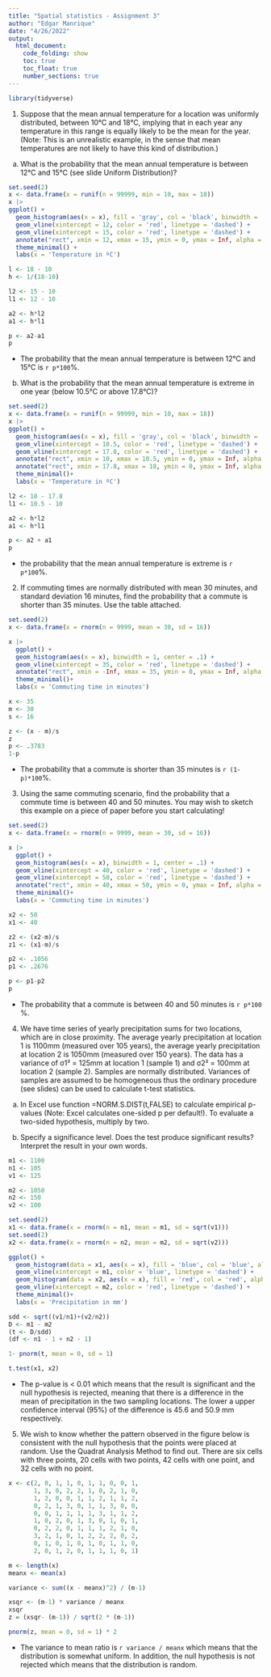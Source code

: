 ```yaml
---
title: "Spatial statistics - Assignment 3"
author: "Edgar Manrique"
date: "4/26/2022"
output: 
  html_document:
    code_folding: show
    toc: true
    toc_float: true
    number_sections: true
---
```


```r
library(tidyverse)
```

1.  Suppose that the mean annual temperature for a location was uniformly distributed, between 10°C and 18°C, implying that in each year any temperature in this range is equally likely to be the mean for the year. (Note: This is an unrealistic example, in the sense that mean temperatures are not likely to have this kind of distribution.)

(a) What is the probability that the mean annual temperature is between 12°C and 15°C (see slide Uniform Distribution)?

```r
set.seed(2)
x <- data.frame(x = runif(n = 99999, min = 10, max = 18)) 
x |> 
ggplot() + 
  geom_histogram(aes(x = x), fill = 'gray', col = 'black', binwidth = .2, center = .1) +
  geom_vline(xintercept = 12, color = 'red', linetype = 'dashed') + 
  geom_vline(xintercept = 15, color = 'red', linetype = 'dashed') + 
  annotate("rect", xmin = 12, xmax = 15, ymin = 0, ymax = Inf, alpha = .4) +
  theme_minimal() +
  labs(x = 'Temperature in ºC')
```

```r
l <- 18 - 10
h <- 1/(18-10)

l2 <- 15 - 10
l1 <- 12 - 10

a2 <- h*l2
a1 <- h*l1

p <- a2-a1
p
```

-   The probability that the mean annual temperature is between 12°C and 15°C is `r p*100`%.

(b) What is the probability that the mean annual temperature is extreme in one year (below 10.5°C or above 17.8°C)?

```r
set.seed(2)
x <- data.frame(x = runif(n = 99999, min = 10, max = 18)) 
x |> 
ggplot() + 
  geom_histogram(aes(x = x), fill = 'gray', col = 'black', binwidth = .2, center = .1) +
  geom_vline(xintercept = 10.5, color = 'red', linetype = 'dashed') + 
  geom_vline(xintercept = 17.8, color = 'red', linetype = 'dashed') + 
  annotate("rect", xmin = 10, xmax = 10.5, ymin = 0, ymax = Inf, alpha = .4) +
  annotate("rect", xmin = 17.8, xmax = 18, ymin = 0, ymax = Inf, alpha = .4) +
  theme_minimal()+
  labs(x = 'Temperature in ºC')
```

```r
l2 <- 18 - 17.8
l1 <- 10.5 - 10

a2 <- h*l2
a1 <- h*l1

p <- a2 + a1
p
```

-   the probability that the mean annual temperature is extreme is `r p*100`%.

2.  If commuting times are normally distributed with mean 30 minutes, and standard deviation 16 minutes, find the probability that a commute is shorter than 35 minutes. Use the table attached.

```r
set.seed(2)
x <- data.frame(x = rnorm(n = 9999, mean = 30, sd = 16))

x |> 
  ggplot() +
  geom_histogram(aes(x = x), binwidth = 1, center = .1) +
  geom_vline(xintercept = 35, color = 'red', linetype = 'dashed') + 
  annotate("rect", xmin = -Inf, xmax = 35, ymin = 0, ymax = Inf, alpha = .4) +
  theme_minimal()+
  labs(x = 'Commuting time in minutes')
```

```r
x <- 35
m <- 30
s <- 16

z <- (x - m)/s
z
p <- .3783
1-p
```

-   The probability that a commute is shorter than 35 minutes is `r (1-p)*100`%.

3.  Using the same commuting scenario, find the probability that a commute time is between 40 and 50 minutes. You may wish to sketch this example on a piece of paper before you start calculating!

```r
set.seed(2)
x <- data.frame(x = rnorm(n = 9999, mean = 30, sd = 16))

x |> 
  ggplot() +
  geom_histogram(aes(x = x), binwidth = 1, center = .1) +
  geom_vline(xintercept = 40, color = 'red', linetype = 'dashed') +
  geom_vline(xintercept = 50, color = 'red', linetype = 'dashed') + 
  annotate("rect", xmin = 40, xmax = 50, ymin = 0, ymax = Inf, alpha = .4) +
  theme_minimal()+
  labs(x = 'Commuting time in minutes')
```

```r
x2 <- 50
x1 <- 40

z2 <- (x2-m)/s
z1 <- (x1-m)/s

p2 <- .1056
p1 <- .2676

p <- p1-p2
p
```

-   The probability that a commute is between 40 and 50 minutes is `r p*100` %.

4.  We have time series of yearly precipitation sums for two locations, which are in close proximity. The average yearly precipitation at location 1 is 1100mm (measured over 105 years), the average yearly precipitation at location 2 is 1050mm (measured over 150 years). The data has a variance of σ1² = 125mm at location 1 (sample 1) and σ2² = 100mm at location 2 (sample 2). Samples are normally distributed. Variances of samples are assumed to be homogeneous thus the ordinary procedure (see slides) can be used to calculate t-test statistics.

a)  In Excel use function =NORM.S.DIST(t,FALSE) to calculate empirical p-values (Note: Excel calculates one-sided p per default!). To evaluate a two-sided hypothesis, multiply by two.

b)  Specify a significance level. Does the test produce significant results? Interpret the result in your own words.

```r
m1 <- 1100
n1 <- 105
v1 <- 125

m2 <- 1050
n2 <- 150
v2 <- 100

set.seed(2)
x1 <- data.frame(x = rnorm(n = n1, mean = m1, sd = sqrt(v1)))
set.seed(2)
x2 <- data.frame(x = rnorm(n = n2, mean = m2, sd = sqrt(v2)))

ggplot() +
  geom_histogram(data = x1, aes(x = x), fill = 'blue', col = 'blue', alpha = .2)+
  geom_vline(xintercept = m1, color = 'blue', linetype = 'dashed') +
  geom_histogram(data = x2, aes(x = x), fill = 'red', col = 'red', alpha = .2)+
  geom_vline(xintercept = m2, color = 'red', linetype = 'dashed') +
  theme_minimal()+
  labs(x = 'Precipitation in mm')
```

```r
sdd <- sqrt((v1/n1)+(v2/n2))
D <- m1 - m2 
(t <- D/sdd)
(df <- n1 - 1 + n2 - 1)

1- pnorm(t, mean = 0, sd = 1)

t.test(x1, x2)
```

-   The p-value is \< 0.01 which means that the result is significant and the null hypothesis is rejected, meaning that there is a difference in the mean of precipitation in the two sampling locations. The lower a upper confidence interval (95%) of the difference is 45.6 and 50.9 mm respectively.

5.  We wish to know whether the pattern observed in the figure below is consistent with the null hypothesis that the points were placed at random. Use the Quadrat Analysis Method to find out. There are six cells with three points, 20 cells with two points, 42 cells with one point, and 32 cells with no point.

```r
x <- c(2, 0, 1, 1, 0, 1, 1, 0, 0, 1, 
       1, 3, 0, 2, 2, 1, 0, 2, 1, 0, 
       1, 2, 0, 0, 1, 1, 2, 1, 1, 2,
       0, 2, 1, 3, 0, 1, 1, 3, 0, 0, 
       0, 0, 1, 1, 1, 1, 3, 1, 1, 2, 
       1, 0, 2, 0, 1, 3, 0, 1, 0, 1, 
       0, 2, 2, 0, 1, 1, 1, 2, 1, 0, 
       3, 2, 1, 0, 1, 2, 2, 2, 0, 2, 
       0, 1, 0, 1, 0, 1, 0, 1, 1, 0, 
       2, 0, 1, 2, 0, 1, 1, 1, 0, 1)

m <- length(x)
meanx <- mean(x)

variance <- sum((x - meanx)^2) / (m-1)

xsqr <- (m-1) * variance / meanx
xsqr
z = (xsqr- (m-1)) / sqrt(2 * (m-1))

pnorm(z, mean = 0, sd = 1) * 2
```

-   The variance to mean ratio is `r variance / meanx` which means that the distribution is somewhat uniform. In addition, the null hypothesis is not rejected which means that the distribution is random.

